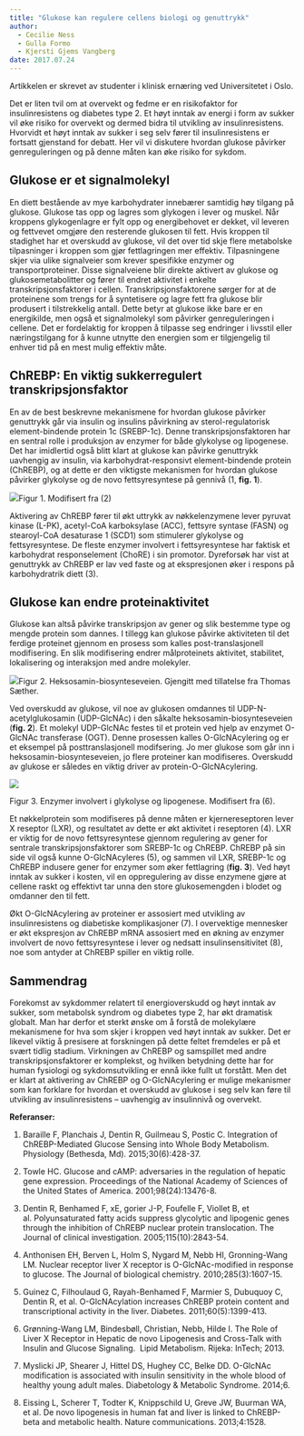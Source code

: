 ```yaml
---
title: "Glukose kan regulere cellens biologi og genuttrykk"
author: 
  - Cecilie Ness
  - Gulla Formo
  - Kjersti Gjems Vangberg
date: 2017.07.24
---
```


Artikkelen er skrevet av studenter i klinisk ernæring ved Universitetet i Oslo.

Det er liten tvil om at overvekt og fedme er en risikofaktor for insulinresistens og diabetes type 2. Et høyt inntak av energi i form av sukker vil øke risiko for overvekt og dermed bidra til utvikling av insulinresistens. Hvorvidt et høyt inntak av sukker i seg selv fører til insulinresistens er fortsatt gjenstand for debatt. Her vil vi diskutere hvordan glukose påvirker genreguleringen og på denne måten kan øke risiko for sykdom.

## Glukose er et signalmolekyl

En diett bestående av mye karbohydrater innebærer samtidig høy tilgang på glukose. Glukose tas opp og lagres som glykogen i lever og muskel. Når kroppens glykogenlagre er fylt opp og energibehovet er dekket, vil leveren og fettvevet omgjøre den resterende glukosen til fett. Hvis kroppen til stadighet har et overskudd av glukose, vil det over tid skje flere metabolske tilpasninger i kroppen som gjør fettlagringen mer effektiv. Tilpasningene skjer via ulike signalveier som krever spesifikke enzymer og transportproteiner. Disse signalveiene blir direkte aktivert av glukose og glukosemetabolitter og fører til endret aktivitet i enkelte transkripsjonsfaktorer i cellen. Transkripsjonsfaktorene sørger for at de proteinene som trengs for å syntetisere og lagre fett fra glukose blir produsert i tilstrekkelig antall. Dette betyr at glukose ikke bare er en energikilde, men også et signalmolekyl som påvirker genreguleringen i cellene. Det er fordelaktig for kroppen å tilpasse seg endringer i livsstil eller næringstilgang for å kunne utnytte den energien som er tilgjengelig til enhver tid på en mest mulig effektiv måte.

## ChREBP: En viktig sukkerregulert transkripsjonsfaktor

En av de best beskrevne mekanismene for hvordan glukose påvirker genuttrykk går via insulin og insulins påvirkning av sterol-regulatorisk element-bindende protein 1c (SREBP-1c). Denne transkripsjonsfaktoren har en sentral rolle i produksjon av enzymer for både glykolyse og lipogenese. Det har imidlertid også blitt klart at glukose kan påvirke genuttrykk uavhengig av insulin, via karbohydrat-responsivt element-bindende protein (ChREBP), og at dette er den viktigste mekanismen for hvordan glukose påvirker glykolyse og de novo fettsyresyntese på gennivå (1, **fig. 1**).

![](images/clipboard-816112906.png)Figur 1. Modifisert fra (2)

Aktivering av ChREBP fører til økt uttrykk av nøkkelenzymene lever pyruvat kinase (L-PK), acetyl-CoA karboksylase (ACC), fettsyre syntase (FASN) og stearoyl-CoA desaturase 1 (SCD1) som stimulerer glykolyse og fettsyresyntese. De fleste enzymer involvert i fettsyresyntese har faktisk et karbohydrat responselement (ChoRE) i sin promotor. Dyreforsøk har vist at genuttrykk av ChREBP er lav ved faste og at ekspresjonen øker i respons på karbohydratrik diett (3).

## Glukose kan endre proteinaktivitet

Glukose kan altså påvirke transkripsjon av gener og slik bestemme type og mengde protein som dannes. I tillegg kan glukose påvirke aktiviteten til det ferdige proteinet gjennom en prosess som kalles post-translasjonell modifisering. En slik modifisering endrer målproteinets aktivitet, stabilitet, lokalisering og interaksjon med andre molekyler.

![](images/clipboard-2679429160.png)Figur 2. Heksosamin-biosynteseveien. Gjengitt med tillatelse fra Thomas Sæther.

Ved overskudd av glukose, vil noe av glukosen omdannes til UDP-N-acetylglukosamin (UDP-GlcNAc) i den såkalte heksosamin-biosynteseveien (**fig. 2**). Et molekyl UDP-GlcNAc festes til et protein ved hjelp av enzymet O-GlcNAc transferase (OGT). Denne prosessen kalles O-GlcNAcylering og er et eksempel på posttranslasjonell modifsering. Jo mer glukose som går inn i heksosamin-biosynteseveien, jo flere proteiner kan modifiseres. Overskudd av glukose er således en viktig driver av protein-O-GlcNAcylering.

![](images/clipboard-2481172853.png)

Figur 3. Enzymer involvert i glykolyse og lipogenese. Modifisert fra (6).

Et nøkkelprotein som modifiseres på denne måten er kjernereseptoren lever X reseptor (LXR), og resultatet av dette er økt aktivitet i reseptoren (4). LXR er viktig for de novo fettsyresyntese gjennom regulering av gener for sentrale transkripsjonsfaktorer som SREBP-1c og ChREBP. ChREBP på sin side vil også kunne O-GlcNAcyleres (5), og sammen vil LXR, SREBP-1c og ChREBP indusere gener for enzymer som øker fettlagring (**fig. 3**). Ved høyt inntak av sukker i kosten, vil en oppregulering av disse enzymene gjøre at cellene raskt og effektivt tar unna den store glukosemengden i blodet og omdanner den til fett.

Økt O-GlcNAcylering av proteiner er assosiert med utvikling av insulinresistens og diabetiske komplikasjoner (7). I overvektige mennesker er økt ekspresjon av ChREBP mRNA assosiert med en økning av enzymer involvert de novo fettsyresyntese i lever og nedsatt insulinsensitivitet (8), noe som antyder at ChREBP spiller en viktig rolle.

## Sammendrag

Forekomst av sykdommer relatert til energioverskudd og høyt inntak av sukker, som metabolsk syndrom og diabetes type 2, har økt dramatisk globalt. Man har derfor et sterkt ønske om å forstå de molekylære mekanismene for hva som skjer i kroppen ved høyt inntak av sukker. Det er likevel viktig å presisere at forskningen på dette feltet fremdeles er på et svært tidlig stadium. Virkningen av ChREBP og samspillet med andre transkripsjonsfaktorer er komplekst, og hvilken betydning dette har for human fysiologi og sykdomsutvikling er ennå ikke fullt ut forstått. Men det er klart at aktivering av ChREBP og O-GlcNAcylering er mulige mekanismer som kan forklare for hvordan et overskudd av glukose i seg selv kan føre til utvikling av insulinresistens – uavhengig av insulinnivå og overvekt.

**Referanser:**

1.  Baraille F, Planchais J, Dentin R, Guilmeau S, Postic C. Integration of ChREBP-Mediated Glucose Sensing into Whole Body Metabolism. Physiology (Bethesda, Md). 2015;30(6):428-37.

2.  Towle HC. Glucose and cAMP: adversaries in the regulation of hepatic gene expression. Proceedings of the National Academy of Sciences of the United States of America. 2001;98(24):13476-8.

3.  Dentin R, Benhamed F, xE, gorier J-P, Foufelle F, Viollet B, et al. Polyunsaturated fatty acids suppress glycolytic and lipogenic genes through the inhibition of ChREBP nuclear protein translocation. The Journal of clinical investigation. 2005;115(10):2843-54.

4.  Anthonisen EH, Berven L, Holm S, Nygard M, Nebb HI, Gronning-Wang LM. Nuclear receptor liver X receptor is O-GlcNAc-modified in response to glucose. The Journal of biological chemistry. 2010;285(3):1607-15.

5.  Guinez C, Filhoulaud G, Rayah-Benhamed F, Marmier S, Dubuquoy C, Dentin R, et al. O-GlcNAcylation increases ChREBP protein content and transcriptional activity in the liver. Diabetes. 2011;60(5):1399-413.

6.  Grønning-Wang LM, Bindesbøll, Christian, Nebb, Hilde I. The Role of Liver X Receptor in Hepatic de novo Lipogenesis and Cross-Talk with Insulin and Glucose Signaling.  Lipid Metabolism. Rijeka: InTech; 2013.

7.  Myslicki JP, Shearer J, Hittel DS, Hughey CC, Belke DD. O-GlcNAc modification is associated with insulin sensitivity in the whole blood of healthy young adult males. Diabetology & Metabolic Syndrome. 2014;6.

8.  Eissing L, Scherer T, Todter K, Knippschild U, Greve JW, Buurman WA, et al. De novo lipogenesis in human fat and liver is linked to ChREBP-beta and metabolic health. Nature communications. 2013;4:1528.
